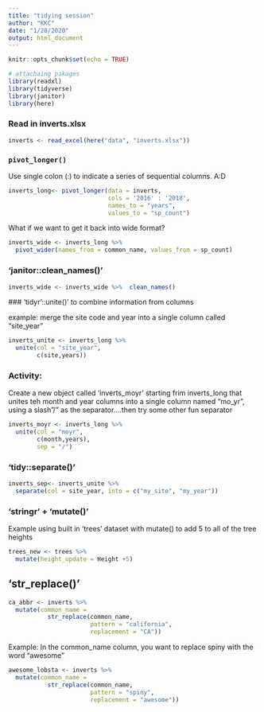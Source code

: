 ```yaml
---
title: "tidying session"
author: "KKC"
date: "1/28/2020"
output: html_document
---
```


```r
knitr::opts_chunk$set(echo = TRUE)

# attachaing pakages
library(readxl)
library(tidyverse)
library(janitor)
library(here)
```
### Read in inverts.xlsx
```r
inverts <- read_excel(here("data", "inverts.xlsx"))
```
###  `pivot_longer()`

Use single colon (:) to indicate a series of sequential columns.  A:D
```r
inverts_long<- pivot_longer(data = inverts,
                            cols = '2016' : '2018',
                            names_to = "years",
                            values_to = "sp_count")
```

What if we want to get it back into wide format?

```r
inverts_wide <- inverts_long %>% 
  pivot_wider(names_from = common_name, values_from = sp_count)
```

### 'janitor::clean_names()'
```r

inverts_wide <- inverts_wide %>%  clean_names()
```
 ### 'tidyr'::unite()' to combine information from columns
 
 example: merge the site code and year into a single column called "site_year"
```r
inverts_unite <- inverts_long %>% 
  unite(col = "site_year",
        c(site,years))
```
### Activity:
Create a new object called 'inverts_moyr' starting frim inverts_long that unites teh month and year columns into a single column named "mo_yr", using a slash"/" as the separator....then try some other fun separator

```r
inverts_moyr <- inverts_long %>% 
  unite(col = "moyr",
        c(month,years),
        sep = "/")
```

###  'tidy::separate()'
```r
inverts_sep<- inverts_unite %>% 
  separate(col = site_year, into = c("my_site", "my_year"))
```

### 'stringr' + 'mutate()'
Example using built in 'trees' dataset with mutate() to add 5 to all of the tree heights
```r
trees_new <- trees %>% 
  mutate(height_update = Height +5)
```
## 'str_replace()'

```r
ca_abbr <- inverts %>% 
  mutate(common_name = 
           str_replace(common_name, 
                       pattern = "california",
                       replacement = "CA"))
```


Example:  In the common_name column, you want to replace spiny with the word "awesome"

```r
awesome_lobsta <- inverts %>% 
  mutate(common_name = 
           str_replace(common_name, 
                       pattern = "spiny",
                       replacement = "awesome"))
```



